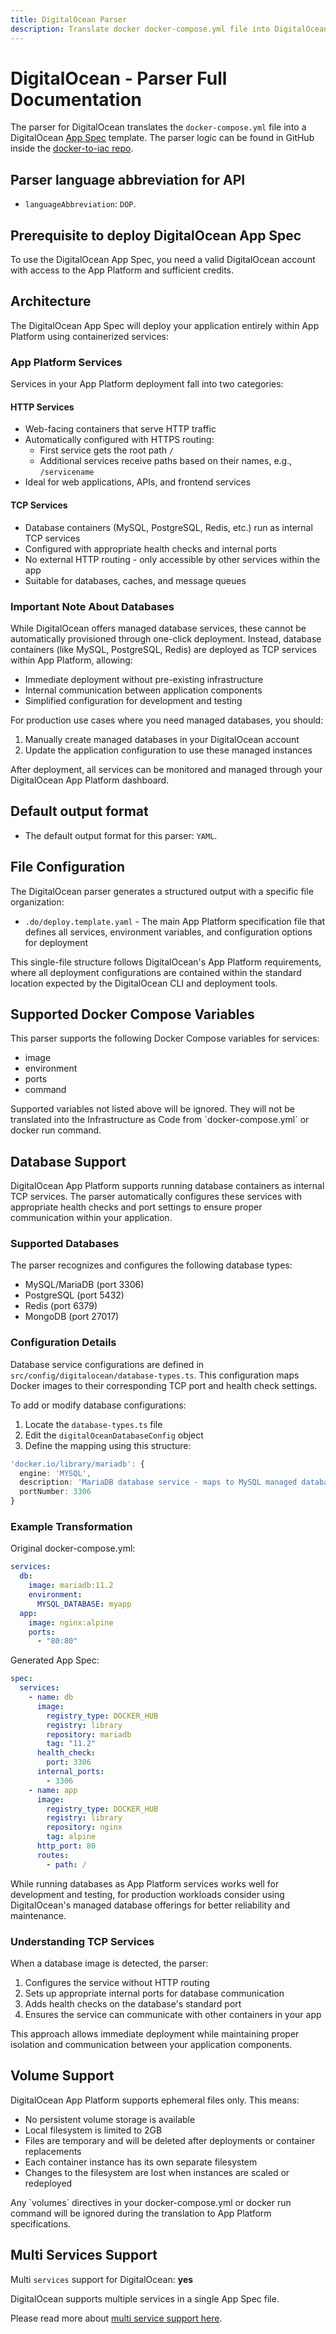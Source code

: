 ```yaml
---
title: DigitalOcean Parser
description: Translate docker docker-compose.yml file into DigitalOcean Infrastructure as Code with DeployStack
---
```


# DigitalOcean - Parser Full Documentation

The parser for DigitalOcean translates the `docker-compose.yml` file into a DigitalOcean [App Spec](https://docs.digitalocean.com/products/app-platform/) template. The parser logic can be found in GitHub inside the [docker-to-iac repo](https://github.com/deploystackio/docker-to-iac/blob/main/src/parsers/digitalocean.ts).

## Parser language abbreviation for API

- `languageAbbreviation`: `DOP`.

## Prerequisite to deploy DigitalOcean App Spec

To use the DigitalOcean App Spec, you need a valid DigitalOcean account with access to the App Platform and sufficient credits.

## Architecture

The DigitalOcean App Spec will deploy your application entirely within App Platform using containerized services:

### App Platform Services

Services in your App Platform deployment fall into two categories:

#### HTTP Services

- Web-facing containers that serve HTTP traffic
- Automatically configured with HTTPS routing:
  - First service gets the root path `/`
  - Additional services receive paths based on their names, e.g., `/servicename`
- Ideal for web applications, APIs, and frontend services

#### TCP Services

- Database containers (MySQL, PostgreSQL, Redis, etc.) run as internal TCP services
- Configured with appropriate health checks and internal ports
- No external HTTP routing - only accessible by other services within the app
- Suitable for databases, caches, and message queues

### Important Note About Databases

While DigitalOcean offers managed database services, these cannot be automatically provisioned through one-click deployment. Instead, database containers (like MySQL, PostgreSQL, Redis) are deployed as TCP services within App Platform, allowing:

- Immediate deployment without pre-existing infrastructure
- Internal communication between application components
- Simplified configuration for development and testing

For production use cases where you need managed databases, you should:

1. Manually create managed databases in your DigitalOcean account
2. Update the application configuration to use these managed instances

After deployment, all services can be monitored and managed through your DigitalOcean App Platform dashboard.

## Default output format

- The default output format for this parser: `YAML`.

## File Configuration

The DigitalOcean parser generates a structured output with a specific file organization:

- `.do/deploy.template.yaml` - The main App Platform specification file that defines all services, environment variables, and configuration options for deployment

This single-file structure follows DigitalOcean's App Platform requirements, where all deployment configurations are contained within the standard location expected by the DigitalOcean CLI and deployment tools.

## Supported Docker Compose Variables

This parser supports the following Docker Compose variables for services:

- image
- environment
- ports
- command

<Callout>
Supported variables not listed above will be ignored. They will not be translated into the Infrastructure as Code from `docker-compose.yml` or docker run command.
</Callout>

## Database Support

DigitalOcean App Platform supports running database containers as internal TCP services. The parser automatically configures these services with appropriate health checks and port settings to ensure proper communication within your application.

### Supported Databases

The parser recognizes and configures the following database types:

- MySQL/MariaDB (port 3306)
- PostgreSQL (port 5432)
- Redis (port 6379)
- MongoDB (port 27017)

### Configuration Details

Database service configurations are defined in `src/config/digitalocean/database-types.ts`. This configuration maps Docker images to their corresponding TCP port and health check settings.

To add or modify database configurations:

1. Locate the `database-types.ts` file
2. Edit the `digitalOceanDatabaseConfig` object
3. Define the mapping using this structure:

```typescript
'docker.io/library/mariadb': {
  engine: 'MYSQL',
  description: 'MariaDB database service - maps to MySQL managed database due to compatibility',
  portNumber: 3306
}
```

### Example Transformation

Original docker-compose.yml:

```yaml
services:
  db:
    image: mariadb:11.2
    environment:
      MYSQL_DATABASE: myapp
  app:
    image: nginx:alpine
    ports:
      - "80:80"
```

Generated App Spec:

```yaml
spec:
  services:
    - name: db
      image:
        registry_type: DOCKER_HUB
        registry: library
        repository: mariadb
        tag: "11.2"
      health_check:
        port: 3306
      internal_ports:
        - 3306
    - name: app
      image:
        registry_type: DOCKER_HUB
        registry: library
        repository: nginx
        tag: alpine
      http_port: 80
      routes:
        - path: /
```

<Callout type="warn">
While running databases as App Platform services works well for development and testing, for production workloads consider using DigitalOcean's managed database offerings for better reliability and maintenance.
</Callout>

### Understanding TCP Services

When a database image is detected, the parser:

1. Configures the service without HTTP routing
2. Sets up appropriate internal ports for database communication
3. Adds health checks on the database's standard port
4. Ensures the service can communicate with other containers in your app

This approach allows immediate deployment while maintaining proper isolation and communication between your application components.

## Volume Support

DigitalOcean App Platform supports ephemeral files only. This means:

- No persistent volume storage is available
- Local filesystem is limited to 2GB
- Files are temporary and will be deleted after deployments or container replacements
- Each container instance has its own separate filesystem
- Changes to the filesystem are lost when instances are scaled or redeployed

<Callout type="error">
Any `volumes` directives in your docker-compose.yml or docker run command will be ignored during the translation to App Platform specifications.
</Callout>

## Multi Services Support

Multi `services` support for DigitalOcean: __yes__

DigitalOcean supports multiple services in a single App Spec file.

Please read more about [multi service support here](/docs/docker-to-iac/multi-services-support).
